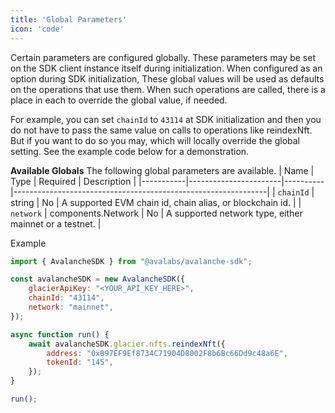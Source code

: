 ```yaml
---
title: 'Global Parameters'
icon: 'code'
---
```


Certain parameters are configured globally. These parameters may be set on the SDK client instance itself during initialization. When configured as an option during SDK initialization, These global values will be used as defaults on the operations that use them. When such operations are called, there is a place in each to override the global value, if needed.

For example, you can set `chainId` to `43114` at SDK initialization and then you do not have to pass the same value on calls to operations like reindexNft. But if you want to do so you may, which will locally override the global setting. See the example code below for a demonstration.

**Available Globals**
The following global parameters are available.
| Name      | Type                  | Required | Description                                                   |
|-----------|-----------------------|----------|---------------------------------------------------------------|
| `chainId` | string                | No       | A supported EVM chain id, chain alias, or blockchain id.      |
| `network` | components.Network    | No       | A supported network type, either mainnet or a testnet.        |

Example
```javascript
import { AvalancheSDK } from "@avalabs/avalanche-sdk";

const avalancheSDK = new AvalancheSDK({
    glacierApiKey: "<YOUR_API_KEY_HERE>",
    chainId: "43114",
    network: "mainnet",
});

async function run() {
    await avalancheSDK.glacier.nfts.reindexNft({
        address: "0xB97EF9Ef8734C71904D8002F8b6Bc66Dd9c48a6E",
        tokenId: "145",
    });
}

run();
```
